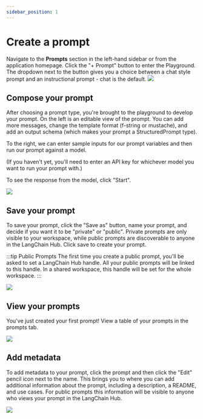 ```yaml
---
sidebar_position: 1
---
```


# Create a prompt

Navigate to the **Prompts** section in the left-hand sidebar or from the application homepage.
Click the "+ Prompt" button to enter the Playground. The dropdown next to the button gives you a choice between a chat style prompt and an instructional prompt - chat is the default.
![](../static/blank_prompts_page.png)

## Compose your prompt

After choosing a prompt type, you're brought to the playground to develop your prompt.
On the left is an editable view of the prompt. You can add more messages, change the template format (f-string or mustache), and add an output schema (which makes your prompt a StructuredPrompt type).

To the right, we can enter sample inputs for our prompt variables and then run our prompt against a model.

(If you haven't yet, you'll need to enter an API key for whichever model you want to run your prompt with.)

To see the response from the model, click "Start".

![](../static/create_prompt_playground.png)

## Save your prompt

To save your prompt, click the "Save as" button, name your prompt, and decide if you want it to be "private" or "public".
Private prompts are only visible to your workspace, while public prompts are discoverable to anyone in the LangChain Hub.
Click save to create your prompt.

:::tip Public Prompts
The first time you create a public prompt, you'll be asked to set a LangChain Hub handle. All your public prompts will be linked to this handle. In a shared workspace, this handle will be set for the whole workspace.
:::

![](../static/save_prompt.png)

## View your prompts

You've just created your first prompt! View a table of your prompts in the prompts tab.

![](../static/prompt_table.png)

## Add metadata

To add metadata to your prompt, click the prompt and then click the "Edit" pencil icon next to the name.
This brings you to where you can add additional information about the prompt, including a description, a README, and use cases.
For public prompts this information will be visible to anyone who views your prompt in the LangChain Hub.

![](../static/edit_prompt.png)
